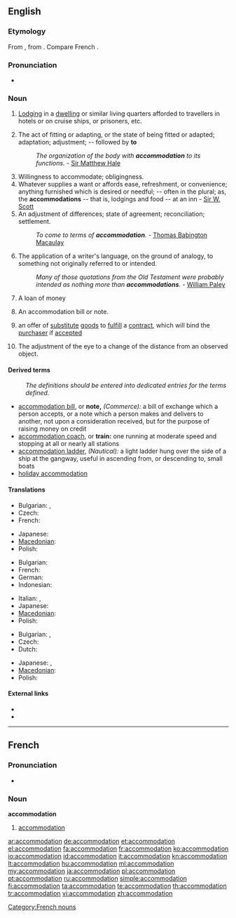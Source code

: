 {{wikipedia|dab=accommodation}}
==English==
{{webster 1913}}

===Etymology===
From {{etyl|la}} {{term|accommodatio|accommodātiō|adjustment, accommodation, compliance|lang=la}}, from {{term|accommodo|accommodō|adapt, put in order|lang=la}}. Compare French {{term|accommodation|lang=fr}}.

===Pronunciation===
* {{IPA|/əˌkɒməˈdeɪʃən/}}
*: {{rhymes|eɪʃǝn}}

===Noun===
{{en-noun}}

# {{i|British}} [[lodging|Lodging]] in a [[dwelling]] or similar living quarters afforded to travellers in hotels or on cruise ships, or prisoners, etc.
# The act of fitting or adapting, or the state of being fitted or adapted; adaptation; adjustment; -- followed by '''to'''
#: ''The organization of the body with '''accommodation''' to its functions.''  - [[w:Sir Matthew Hale|Sir Matthew Hale]]
# Willingness to accommodate; obligingness.
# Whatever supplies a want or affords ease, refreshment, or convenience; anything furnished which is desired or needful; -- often in the plural; as, the '''accommodations''' -- that is, lodgings and food -- at an inn - [[w:Sir W. Scott|Sir W. Scott]]
# An adjustment of differences; state of agreement; reconciliation; settlement.
#: ''To come to terms of '''accommodation'''.'' - [[w:Thomas Babington Macaulay|Thomas Babington Macaulay]]
# The application of a writer's language, on the ground of analogy, to something not originally referred to or intended.
#: ''Many of those quotations from the Old Testament were probably intended as nothing more than '''accommodations'''.'' - [[w:William Paley|William Paley]]
# {{context|commerce}} A loan of money
# {{context|commerce}} An accommodation bill or note.
# {{legal}} an offer of [[substitute]] [[goods]] to [[fulfill]] a [[contract]], which will bind the [[purchaser]] if [[accepted]]
# {{context|eye}} The adjustment of the eye to a change of the distance from an observed object.

====Derived terms====
: ''The definitions should be entered into dedicated entries for the terms defined.''
* [[accommodation bill]], or '''note,''' ''(Commerce):'' a bill of exchange which a person accepts, or a note which a person makes and delivers to another, not upon a consideration received, but for the purpose of raising money on credit
* [[accommodation coach]], or '''train:''' one running at moderate speed and stopping at all or nearly all stations
* [[accommodation ladder]], ''(Nautical):'' a light ladder hung over the side of a ship at the gangway, useful in ascending from, or descending to, small boats
* [[holiday accommodation]]

====Translations====
{{trans-top|lodging}}
* Bulgarian: {{t+|bg|квартира}},  {{t+|bg|жилище}}
* Czech: {{t-|cs|ubytování|n}}
* French: {{t+|fr|hébergement}}
{{trans-mid}}
* Japanese: {{t|ja|宿泊|tr=shukuhaku}}
* [[Macedonian]]: {{t|mk|сместување|n|tr=smestúvanje|xs=Macedonian}}
* Polish: {{t-|pl|zakwaterowanie|n}}
{{trans-bottom}}

{{trans-top|state of being fitted and adapted}}
* Bulgarian: {{t|bg|приспособяване}}
* French: {{t+|fr|accommodation}}
* German: {{t+|de|Anpassung}}
* Indonesian: {{t+|id|akomodasi|xs=Indonesian}}
{{trans-mid}}
* Italian: {{t-|it|sistemazione}}, {{t-|it|alloggio}}
* Japanese: {{t+|ja|設備|tr=setsubi}}
* [[Macedonian]]: {{t|mk|прилагодување|n|tr=prilagodúvanje|xs=Macedonian}}
* Polish: {{t-|pl|przystosowanie|n}}
{{trans-bottom}}

{{trans-top|adjustment of the eye}}
* Bulgarian: {{t|bg|приспособяване}},  {{t|bg|привикване}}
* Czech: {{t+|cs|akomodace|f}}
* Dutch: {{t+|nl|accommodatie|f}}
{{trans-mid}}
* Japanese: {{t|ja|調節|tr=chōsetsu}}, {{t|ja|調整|tr=chōsei}}
* [[Macedonian]]: {{t|mk|привикнување|n|tr=priviknúvanje|xs=Macedonian}}
* Polish: {{t+|pl|akomodacja|f}}
{{trans-bottom}}

====External links====
* {{R:Webster 1913}}
* {{R:OneLook}}

----

==French==

===Pronunciation===
* {{audio|Fr-accommodation.ogg|audio}}

===Noun===
'''accommodation''' {{m}}

# [[accommodation#English|accommodation]]

[[Category:French nouns]]

[[ar:accommodation]]
[[de:accommodation]]
[[et:accommodation]]
[[el:accommodation]]
[[fa:accommodation]]
[[fr:accommodation]]
[[ko:accommodation]]
[[io:accommodation]]
[[id:accommodation]]
[[it:accommodation]]
[[kn:accommodation]]
[[lt:accommodation]]
[[hu:accommodation]]
[[ml:accommodation]]
[[my:accommodation]]
[[ja:accommodation]]
[[pl:accommodation]]
[[pt:accommodation]]
[[ru:accommodation]]
[[simple:accommodation]]
[[fi:accommodation]]
[[ta:accommodation]]
[[te:accommodation]]
[[th:accommodation]]
[[tr:accommodation]]
[[vi:accommodation]]
[[zh:accommodation]]